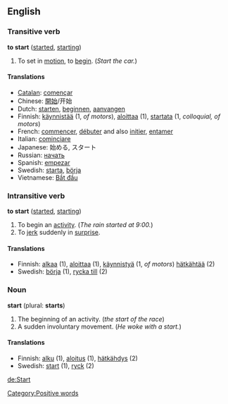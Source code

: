 ==English==
===Transitive verb===
'''to start'''  ([[started]], [[starting]])
#To set in [[motion]], to [[begin]].  (''Start the car.'')

====Translations====

*[[Catalan]]: [[començar]]
*Chinese: [[開始]]/开始
*Dutch: [[starten]], [[beginnen]], [[aanvangen]]
*Finnish: [[käynnistää]] (1, ''of motors''), [[aloittaa]] (1), [[startata]] (1, ''colloquial, of motors'')
*French: [[commencer]], [[débuter]] and also [[initier]], [[entamer]]  
*Italian: [[cominciare]]
*Japanese: 始める, スタート
*Russian: [[начать]]
*Spanish: [[empezar]]
*Swedish: [[starta]], [[börja]]
*Vietnamese: [[Bắt đầu]]

===Intransitive verb===
'''to start'''  ([[started]], [[starting]])
#To begin an [[activity]].  (''The rain started at 9:00.'')
#To [[jerk]] suddenly in [[surprise]]. 

====Translations====

*Finnish: [[alkaa]] (1), [[aloittaa]] (1), [[käynnistyä]] (1, ''of motors'') [[hätkähtää]] (2)
*Swedish: [[börja]] (1), [[rycka till]] (2)

===Noun===
'''start'''  (plural: '''starts''')
#The beginning of an activity. (''the start of the race'')
#A sudden involuntary movement. (''He woke with a start.'')

====Translations====
*Finnish: [[alku]] (1), [[aloitus]] (1), [[hätkähdys]] (2)
*Swedish: [[start]] (1), [[ryck]] (2)

[[de:Start]]
[[Category:Positive words]]